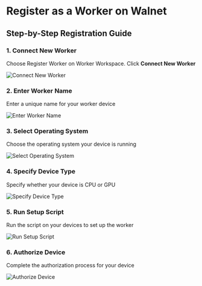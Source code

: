 # Register as a Worker on Walnet

## Step-by-Step Registration Guide

### 1. Connect New Worker

Choose Register Worker on Worker Workspace. Click **Connect New Worker**

![Connect New Worker](/assets/docs/v1.0.1/Provider/2.1.png)

### 2. Enter Worker Name

Enter a unique name for your worker device

![Enter Worker Name](/assets/docs/v1.0.1/Provider/2.2.png)

### 3. Select Operating System

Choose the operating system your device is running

![Select Operating System](/assets/docs/v1.0.1/Provider/2.3.png)

### 4. Specify Device Type

Specify whether your device is CPU or GPU

![Specify Device Type](/assets/docs/v1.0.1/Provider/2.4.png)

### 5. Run Setup Script

Run the script on your devices to set up the worker

![Run Setup Script](/assets/docs/v1.0.1/Provider/2.5.png)

### 6. Authorize Device

Complete the authorization process for your device

![Authorize Device](/assets/docs/v1.0.1/Provider/2.6.png)
